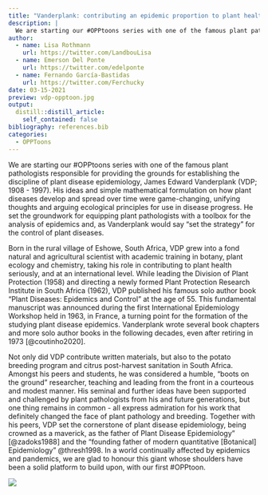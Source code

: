 ```yaml
---
title: "Vanderplank: contributing an epidemic proportion to plant health"
description: |
  We are starting our #OPPtoons series with one of the famous plant pathologists responsible for providing the grounds for establishing the discipline of plant disease epidemiology, James Edward Vanderplank (VDP; 1908 - 1997).
author:
  - name: Lisa Rothmann
    url: https://twitter.com/LandbouLisa
  - name: Emerson Del Ponte
    url: https://twitter.com/edelponte
  - name: Fernando García-Bastidas
    url: https://twitter.com/Ferchucky
date: 03-15-2021
preview: vdp-opptoon.jpg
output:
  distill::distill_article:
    self_contained: false
bibliography: references.bib
categories: 
  - OPPToons
---
```


We are starting our \#OPPtoons series with one of the famous plant pathologists responsible for providing the grounds for establishing the discipline of plant disease epidemiology, James Edward Vanderplank (VDP; 1908 - 1997). His ideas and simple mathematical formulation on how plant diseases develop and spread over time were game-changing, unifying thoughts and arguing ecological principles for use in disease progress. He set the groundwork for equipping plant pathologists with a toolbox for the analysis of epidemics and, as Vanderplank would say "set the strategy" for the control of plant diseases.

Born in the rural village of Eshowe, South Africa, VDP grew into a fond natural and agricultural scientist with academic training in botany, plant ecology and chemistry, taking his role in contributing to plant health seriously, and at an international level. While leading the Division of Plant Protection (1958) and directing a newly formed Plant Protection Research Institute in South Africa (1962), VDP published his famous solo author book "Plant Diseases: Epidemics and Control" at the age of 55. This fundamental manuscript was announced during the first International Epidemiology Workshop held in 1963, in France, a turning point for the formation of the studying plant disease epidemics. Vanderplank wrote several book chapters and more solo author books in the following decades, even after retiring in 1973 [@coutinho2020].

Not only did VDP contribute written materials, but also to the potato breeding program and citrus post-harvest sanitation in South Africa. Amongst his peers and students, he was considered a humble, "boots on the ground" researcher, teaching and leading from the front in a courteous and modest manner. His seminal and further ideas have been supported and challenged by plant pathologists from his and future generations, but one thing remains in common - all express admiration for his work that definitely changed the face of plant pathology and breeding. Together with his peers, VDP set the cornerstone of plant disease epidemiology, being crowned as a maverick, as the father of Plant Disease Epidemiology" [@zadoks1988] and the "founding father of modern quantitative [Botanical] Epidemiology" @thresh1998. In a world continually affected by epidemics and pandemics, we are glad to honour this giant whose shoulders have been a solid platform to build upon, with our first \#OPPtoon.

![](vdp-opptoon.jpg)
